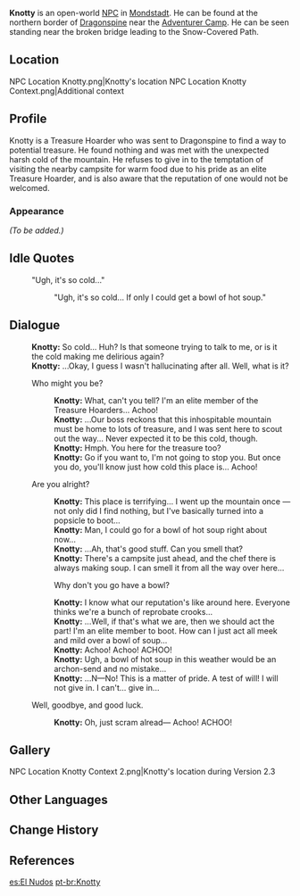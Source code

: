 {{Meta
<!-- REMOVE THIS TEMPLATE AFTER ADDING MISSING INFO -->
|missing_NPC_profile  = yes
}}
{{Character Infobox
|image            = NPC Knotty.png
|region           = Mondstadt
|location         = Mondstadt
|affiliation      = Treasure Hoarders
|title            = Treasure Hoarder
|type             = Open-World NPC
|voiceEN          = [https://www.danfostervo.com/ Dan Foster]<ref name="Dan Foster">Twitter: [https://web.archive.org/web/20210129213724/https://twitter.com/DanFosterVO/status/1355268775608688641 EN VA Self Announcement] (Archived)</ref>
}}
'''Knotty''' is an open-world [[NPC]] in [[Mondstadt]]. He can be found at the northern border of [[Dragonspine]] near the [[Dragonspine Adventurer Camp|Adventurer Camp]]. He can be seen standing near the broken bridge leading to the Snow-Covered Path.

==Location==
<gallery>
NPC Location Knotty.png|Knotty's location
NPC Location Knotty Context.png|Additional context
</gallery>

==Profile==
<!-- detailed story/lore information goes here -->
Knotty is a Treasure Hoarder who was sent to Dragonspine to find a way to potential treasure. He found nothing and was met with the unexpected harsh cold of the mountain. He refuses to give in to the temptation of visiting the nearby campsite for warm food due to his pride as an elite Treasure Hoarder, and is also aware that the reputation of one would not be welcomed.

===Appearance===
''(To be added.)''

==Idle Quotes==
{{Dialogue Start}}
: {{DIcon|Idle}}  "Ugh, it's so cold..."
:: {{A|VO Knotty 01.ogg}} "Ugh, it's so cold... If only I could get a bowl of hot soup."
{{Dialogue End}}

==Dialogue==
{{Dialogue Start}}
:'''Knotty:''' So cold... Huh? Is that someone trying to talk to me, or is it the cold making me delirious again?
:'''Knotty:''' ...Okay, I guess I wasn't hallucinating after all. Well, what is it?
:{{DIcon}} Who might you be?
::'''Knotty:''' What, can't you tell? I'm an elite member of the Treasure Hoarders... Achoo!
::'''Knotty:''' ...Our boss reckons that this inhospitable mountain must be home to lots of treasure, and I was sent here to scout out the way... Never expected it to be this cold, though.
::'''Knotty:''' Hmph. You here for the treasure too?
::'''Knotty:''' Go if you want to, I'm not going to stop you. But once you do, you'll know just how cold this place is... Achoo!
:{{DIcon}} Are you alright?
::'''Knotty:''' This place is terrifying... I went up the mountain once &mdash; not only did I find nothing, but I've basically turned into a popsicle to boot...
::'''Knotty:''' Man, I could go for a bowl of hot soup right about now...
::'''Knotty:''' ...Ah, that's good stuff. Can you smell that?
::'''Knotty:''' There's a campsite just ahead, and the chef there is always making soup. I can smell it from all the way over here...
::{{DIcon}} Why don't you go have a bowl?
::'''Knotty:''' I know what our reputation's like around here. Everyone thinks we're a bunch of reprobate crooks...
::'''Knotty:''' ...Well, if that's what we are, then we should act the part! I'm an elite member to boot. How can I just act all meek and mild over a bowl of soup...
::'''Knotty:''' Achoo! Achoo! ACHOO!
::'''Knotty:''' Ugh, a bowl of hot soup in this weather would be an archon-send and no mistake...
::'''Knotty:''' ...N&mdash;No! This is a matter of pride. A test of will! I will not give in. I can't... give in...
:{{DIcon}} Well, goodbye, and good luck.
::'''Knotty:''' Oh, just scram alread&mdash; Achoo! ACHOO!
{{Dialogue End}}

==Gallery==
<gallery>
NPC Location Knotty Context 2.png|Knotty's location during Version 2.3
</gallery>

==Other Languages==
{{Other Languages
|default_hidden = 1
|en      = Knotty
|zhs     = 阿扣
|zhs_rm  = Ā Kòu
|zht     = 阿扣
|zht_rm  = Ā Kòu
|ja      = アコウ
|ja_rm   = Akou
|ko      = 노티
|es      = El Nudos
|fr      = Knotty
|ru      = Узелок
|th      = Knotty
|vi      = Knotty
|de      = Knoten
|id      = Knotty
|pt      = Knotty
|tr      = Knotty
|it      = Knotty
}}

==Change History==
{{Change History|1.2}}

==References==
{{Reflist}}

[[es:El Nudos]]
[[pt-br:Knotty]]